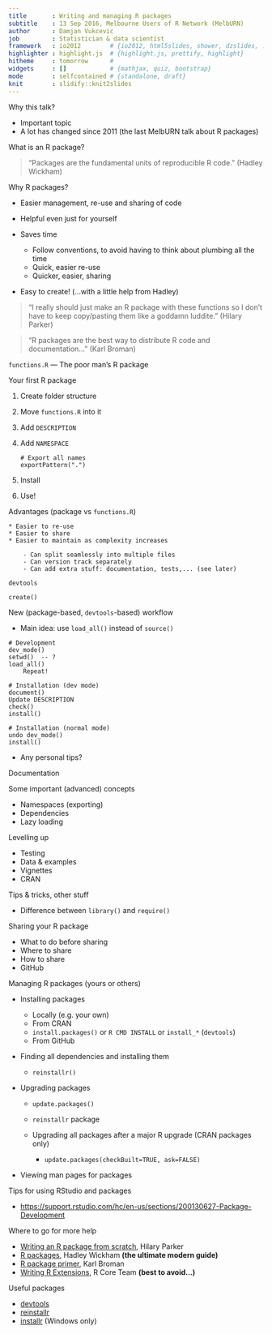 ```yaml
---
title       : Writing and managing R packages
subtitle    : 13 Sep 2016, Melbourne Users of R Network (MelbURN)
author      : Damjan Vukcevic
job         : Statistician & data scientist
framework   : io2012        # {io2012, html5slides, shower, dzslides, ...}
highlighter : highlight.js  # {highlight.js, prettify, highlight}
hitheme     : tomorrow      # 
widgets     : []            # {mathjax, quiz, bootstrap}
mode        : selfcontained # {standalone, draft}
knit        : slidify::knit2slides
---
```


Why this talk?

- Important topic
- A lot has changed since 2011 (the last MelbURN talk about R packages)


What is an R package?

> "Packages are the fundamental units of reproducible R code." (Hadley Wickham)


Why R packages?

- Easier management, re-use and sharing of code
- Helpful even just for yourself
* Saves time

    - Follow conventions, to avoid having to think about plumbing all the time
    - Quick, easier re-use
    - Quicker, easier, sharing

* Easy to create!  (...with a little help from Hadley)

> "I really should just make an R package with these functions so I don't have
to keep copy/pasting them like a goddamn luddite." (Hilary Parker)

> "R packages are the best way to distribute R code and documentation..." (Karl
Broman)


`functions.R` --- The poor man's R package


Your first R package

1. Create folder structure
2. Move `functions.R` into it
3. Add `DESCRIPTION`
4. Add `NAMESPACE`

    ```
    # Export all names
    exportPattern(".")
    ```

5. Install
6. Use!


Advantages (package vs `functions.R`)

    * Easier to re-use
    * Easier to share
    * Easier to maintain as complexity increases

        - Can split seamlessly into multiple files
        - Can version track separately
        - Can add extra stuff: documentation, tests,... (see later)


`devtools`

```
create()
```


New (package-based, `devtools`-based) workflow

* Main idea: use `load_all()` instead of `source()`

```
# Development
dev_mode()
setwd()  -- ?
load_all()
    Repeat!

# Installation (dev mode)
document()
Update DESCRIPTION
check()
install()

# Installation (normal mode)
undo dev_mode()
install()
```

* Any personal tips?


Documentation


Some important (advanced) concepts

* Namespaces (exporting)
* Dependencies
* Lazy loading


Levelling up

* Testing
* Data & examples
* Vignettes
* CRAN


Tips & tricks, other stuff

* Difference between `library()` and `require()`


Sharing your R package

* What to do before sharing
* Where to share
* How to share
* GitHub


Managing R packages (yours or others)

* Installing packages

    - Locally (e.g. your own)
    - From CRAN
    * `install.packages()` or `R CMD INSTALL` or `install_*` (`devtools`)
    - From GitHub

* Finding all dependencies and installing them

    - `reinstallr()`

* Upgrading packages

    * `update.packages()`
    * `reinstallr` package
    * Upgrading all packages after a major R upgrade (CRAN packages only)

        - `update.packages(checkBuilt=TRUE, ask=FALSE)`

* Viewing man pages for packages


Tips for using RStudio and packages

* <https://support.rstudio.com/hc/en-us/sections/200130627-Package-Development>


Where to go for more help

* [Writing an R package from scratch][hilary], Hilary Parker
* [R packages][hadley], Hadley Wickham **(the ultimate modern guide)**
* [R package primer][broman], Karl Broman
* [Writing R Extensions][R-exts], R Core Team **(best to avoid...)**

[hilary]: https://hilaryparker.com/2014/04/29/writing-an-r-package-from-scratch/
[broman]: http://kbroman.org/pkg_primer/
[hadley]: http://r-pkgs.had.co.nz/
[R-exts]: https://cran.r-project.org/doc/manuals/r-release/R-exts.html


Useful packages

* [devtools](https://github.com/hadley/devtools)
* [reinstallr](https://github.com/calligross/reinstallr)
* [installr](https://github.com/talgalili/installr/) (Windows only)
